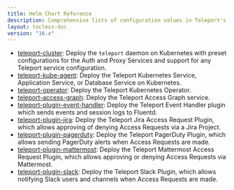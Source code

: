 ```yaml
---
title: Helm Chart Reference
description: Comprehensive lists of configuration values in Teleport's Helm charts
layout: tocless-doc
version: "16.x"
---
```


- [teleport-cluster](/docs/ver/16.x/reference/helm-reference/teleport-cluster): Deploy the
  `teleport` daemon on Kubernetes with preset configurations for the Auth and
  Proxy Services and support for any Teleport service configuration.
- [teleport-kube-agent](/docs/ver/16.x/reference/helm-reference/teleport-kube-agent): Deploy the
  Teleport Kubernetes Service, Application Service, or Database Service on
  Kubernetes.
- [teleport-operator](/docs/ver/16.x/reference/helm-reference/teleport-operator): Deploy the
  Teleport Kubernetes Operator.
- [teleport-access-graph](/docs/ver/16.x/reference/helm-reference/teleport-access-graph): Deploy the
  Teleport Access Graph service.
- [teleport-plugin-event-handler](/docs/ver/16.x/reference/helm-reference/teleport-plugin-event-handler):
  Deploy the Teleport Event Handler plugin which sends events and session logs
  to Fluentd.
- [teleport-plugin-jira](/docs/ver/16.x/reference/helm-reference/teleport-plugin-jira): Deploy
  the Teleport Jira Access Request Plugin, which allows approving of denying
  Access Requests via a Jira Project.
- [teleport-plugin-pagerduty](/docs/ver/16.x/reference/helm-reference/teleport-plugin-pagerduty):
  Deploy the Teleport PagerDuty Plugin, which allows sending PagerDuty alerts
  when Access Requests are made.
- [teleport-plugin-mattermost](/docs/ver/16.x/reference/helm-reference/teleport-plugin-mattermost):
  Deploy the Teleport Mattermost Access Request Plugin, which allows approving
  or denying Access Requests via Mattermost.
- [teleport-plugin-slack](/docs/ver/16.x/reference/helm-reference/teleport-plugin-slack): Deploy
  the Teleport Slack Plugin, which allows notifying Slack users and channels
  when Access Requests are made.
